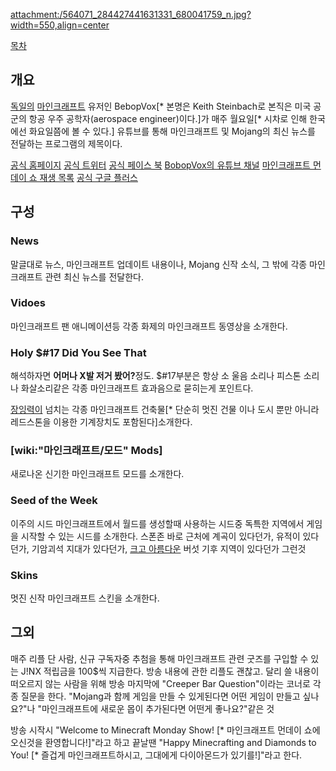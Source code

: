 attachment:/564071_284427441631331_680041759_n.jpg?width=550,align=center

[[목차]]
== 개요 ==
[[독일]]의 [[마인크래프트]] 유저인 BebopVox[* 본명은 Keith Steinbach로 본직은 미국 공군의 항공 우주 공학자(aerospace engineer)이다.]가 매주 월요일[* 시차로 인해 한국에선 화요일쯤에 볼 수 있다.] 유튜브를 통해 마인크래프트 및 Mojang의 최신 뉴스를 전달하는 프로그램의 제목이다.

[http://www.bebopvox.com/ 공식 홈페이지]
[https://twitter.com/BebopVox 공식 트위터]
[http://www.facebook.com/BebopVox 공식 페이스 북]
[http://www.youtube.com/user/BebopVox BobopVox의 유튜브 채널]
[http://www.youtube.com/playlist?list=PL168DAF22D37B672A 마인크래프트 먼데이 쇼 재생 목록]
[https://plus.google.com/101635787023153599780/posts 공식 구글 플러스]

== 구성 ==
=== News ===
말글대로 뉴스, 마인크래프트 업데이트 내용이나, Mojang 신작 소식, 그 밖에 각종 마인크래프트 관련 최신 뉴스를 전달한다.

=== Vidoes ===
마인크래프트 팬 애니메이션등 각종 화제의 마인크래프트 동영상을 소개한다.

=== Holy $#17 Did You See That ===
해석하자면 '''어머나 X발 저거 봤어?'''정도. $#17부분은 항상 소 울음 소리나 피스톤 소리나 화살소리같은 각종 마인크래프트 효과음으로 묻히는게 포인트다. 

[[장잉력]]이 넘치는 각종 마인크래프트 건축물[* 단순히 멋진 건물 이나 도시 뿐만 아니라 레드스톤을 이용한 기계장치도 포함된다]소개한다.

=== [wiki:"마인크래프트/모드" Mods] ===
새로나온 신기한 마인크래프트 모드를 소개한다.

=== Seed of the Week ===
이주의 시드
마인크래프트에서 월드를 생성할때 사용하는 시드중 독특한 지역에서 게임을 시작할 수 있는 시드를 소개한다. 스폰존 바로 근처에 계곡이 있다던가, 유적이 있다던가, 기암괴석 지대가 있다던가, [[크고 아름다운]] 버섯 기후 지역이 있다던가 그런것

=== Skins ===
멋진 신작 마인크래프트 스킨을 소개한다.

== 그외 ==
매주 리플 단 사람, 신규 구독자중 추첨을 통해 마인크래프트 관련 굿즈를 구입할 수 있는 J!NX 적립금을 100$씩 지급한다. 방송 내용에 관한 리플도 괜찮고. 달리 쓸 내용이 떠오르지 않는 사람을 위해 방송 마지막에 "Creeper Bar Question"이라는 코너로 각종 질문을 한다. "Mojang과 함께 게임을 만들 수 있게된다면 어떤 게임이 만들고 싶나요?"나 "마인크래프트에 새로운 몹이 추가된다면 어떤게 좋나요?"같은 것

방송 시작시 "Welcome to Minecraft Monday Show! [* 마인크래프트 먼데이 쇼에 오신것을 환영합니다!]"라고 하고
끝날땐 "Happy Minecrafting and Diamonds to You! [* 즐겁게 마인크래프트하시고, 그대에게 다이아몬드가 있기를!]"라고 한다. 
